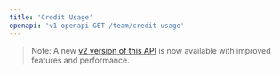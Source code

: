 ```yaml
---
title: 'Credit Usage'
openapi: 'v1-openapi GET /team/credit-usage'
---
```


> Note: A new [v2 version of this API](/api-reference/v2-endpoint/credit-usage) is now available with improved features and performance.
